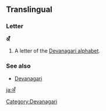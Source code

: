 ==Translingual==

===Letter===
'''अँ'''

# A letter of the [[Devanagari alphabet]].

===See also===
* [[w:Devanagari|Devanagari]]

[[Category:Devanagari]]

[[ja:अँ]]